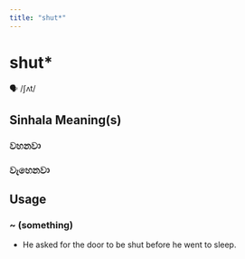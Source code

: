 ```yaml
---
title: "shut*"
---
```


# shut*

🗣️ /ʃʌt/

## Sinhala Meaning(s)

### වහනවා
### වැහෙනවා

## Usage

### ~ (something)

- He asked for the door to be shut before he went to sleep.

